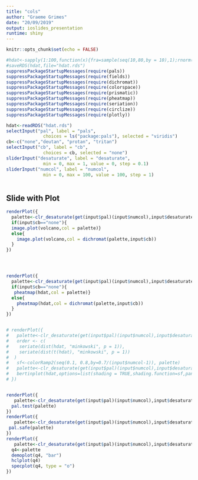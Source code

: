 ```yaml
---
title: "cols"
author: "Graeme Grimes"
date: "20/09/2019"
output: ioslides_presentation
runtime: shiny
---
```


```r
knitr::opts_chunk$set(echo = FALSE)
```



```r
#hdat<-sapply(1:100,function(x){fra=sample(seq(10,80,by = 10),1);rnorm(n=100,mean=sample(1:3,1))+c(rep(0,fra),rnorm(100-fra,mean=2))})
#saveRDS(hdat,file="hdat.rds")
suppressPackageStartupMessages(require(pals))
suppressPackageStartupMessages(require(fields))
suppressPackageStartupMessages(require(dichromat))
suppressPackageStartupMessages(require(colorspace))
suppressPackageStartupMessages(require(prismatic))
suppressPackageStartupMessages(require(pheatmap))
suppressPackageStartupMessages(require(seriation))
suppressPackageStartupMessages(require(circlize))
suppressPackageStartupMessages(require(plotly))

hdat<-readRDS("hdat.rds")
selectInput("pal", label = "pals",
              choices = ls("package:pals"), selected = "viridis")
cb<-c("none","deutan", "protan", "tritan")
selectInput("cb", label = "cb",
              choices = cb, selected = "none")
sliderInput("desaturate", label = "desaturate",
              min = 0, max = 1, value = 0, step = 0.1)
sliderInput("numcol", label = "numcol",
              min = 0, max = 100, value = 100, step = 1)
```

```r

```


## Slide with Plot

```r
renderPlot({
  palette<-clr_desaturate(get(input$pal)(input$numcol),input$desaturate)
  if(input$cb=="none"){
  image.plot(volcano,col = palette)}
  else{
    image.plot(volcano,col = dichromat(palette,input$cb))
  }
})




renderPlot({
  palette<-clr_desaturate(get(input$pal)(input$numcol),input$desaturate)
  if(input$cb=="none"){
   pheatmap(hdat,col = palette)}
  else{
    pheatmap(hdat,col = dichromat(palette,input$cb))
  }
})


# renderPlot({
#   palette<-clr_desaturate(get(input$pal)(input$numcol),input$desaturate)
#   order <- c(
#    seriate(dist(hdat, "minkowski", p = 1)),
#    seriate(dist(t(hdat), "minkowski", p = 1))
#  )
#   sf<-colorRamp2(seq(0.1, 0.8,by=0.7/(input$numcol-1)), palette)
#   palette<-clr_desaturate(get(input$pal)(input$numcol),input$desaturate)
#   bertinplot(hdat,options=list(shading = TRUE,shading.function=sf,panel.function=panel.squares),order = order)
# })


renderPlot({
   palette<-clr_desaturate(get(input$pal)(input$numcol),input$desaturate)
  pal.test(palette)
})
renderPlot({
   palette<-clr_desaturate(get(input$pal)(input$numcol),input$desaturate)
 pal.safe(palette)
})
renderPlot({
   palette<-clr_desaturate(get(input$pal)(input$numcol),input$desaturate)
  q4<-palette
  demoplot(q4, "bar")
  hclplot(q4)
  specplot(q4, type = "o")
})
```

